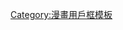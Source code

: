 {{Userbox-r
  |border-c = #000000
  |border-s = 1
  |id-c     = #FFCC00
  |id-s     = 14
  |id-fc    = #FFFF00
  |info-c   = #ffff00
  |info-s   = 10
  |info-fc  = #000000
  |id       = 畑健<br>二郎
  |info     = 這個用戶是'''[[畑健二郎]]'''的迷。
}}
<noinclude>[[Category:漫畫用戶框模板]]</noinclude><includeonly>[[Category:喜欢畑健二郎的维基人|{{PAGENAME}}]]</includeonly>